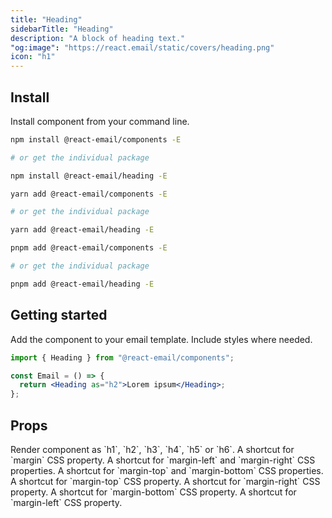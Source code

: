 ```yaml
---
title: "Heading"
sidebarTitle: "Heading"
description: "A block of heading text."
"og:image": "https://react.email/static/covers/heading.png"
icon: "h1"
---
```



## Install

Install component from your command line.

<CodeGroup>

```sh npm
npm install @react-email/components -E

# or get the individual package

npm install @react-email/heading -E
```

```sh yarn
yarn add @react-email/components -E

# or get the individual package

yarn add @react-email/heading -E
```

```sh pnpm
pnpm add @react-email/components -E

# or get the individual package

pnpm add @react-email/heading -E
```

</CodeGroup>

## Getting started

Add the component to your email template. Include styles where needed.

```jsx
import { Heading } from "@react-email/components";

const Email = () => {
  return <Heading as="h2">Lorem ipsum</Heading>;
};
```

## Props

<ResponseField name="as" type="string" default="h1">
  Render component as `h1`, `h2`, `h3`, `h4`, `h5` or `h6`.
</ResponseField>

<ResponseField name="m" type="string">
  A shortcut for `margin` CSS property.
</ResponseField>

<ResponseField name="mx" type="string">
  A shortcut for `margin-left` and `margin-right` CSS properties.
</ResponseField>

<ResponseField name="my" type="string">
  A shortcut for `margin-top` and `margin-bottom` CSS properties.
</ResponseField>

<ResponseField name="mt" type="string">
  A shortcut for `margin-top` CSS property.
</ResponseField>

<ResponseField name="mr" type="string">
  A shortcut for `margin-right` CSS property.
</ResponseField>

<ResponseField name="mb" type="string">
  A shortcut for `margin-bottom` CSS property.
</ResponseField>

<ResponseField name="ml" type="string">
  A shortcut for `margin-left` CSS property.
</ResponseField>

<Support/>
